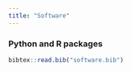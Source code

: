 ```yaml
---
title: "Software"
---
```


### Python and R packages

```r
bibtex::read.bib("software.bib")
```


